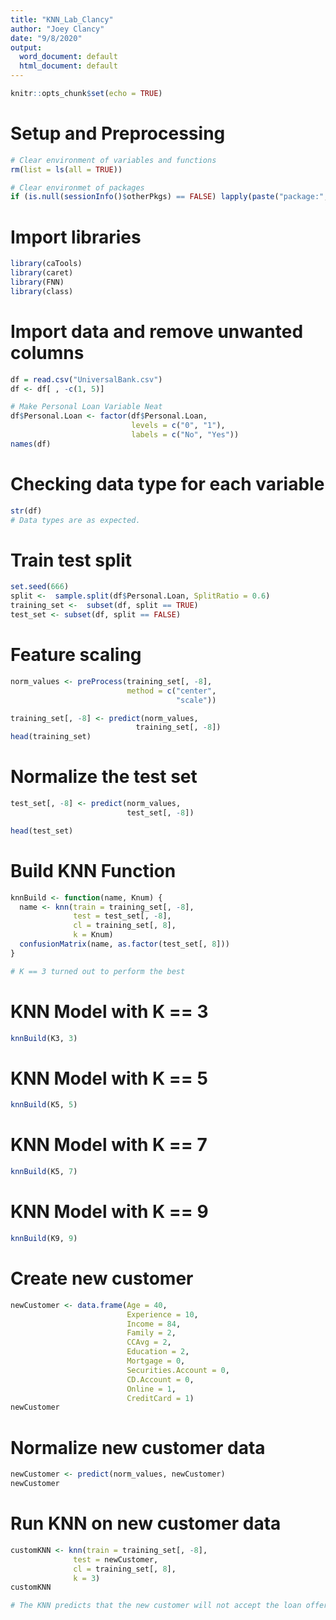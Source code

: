 ---
title: "KNN_Lab_Clancy"
author: "Joey Clancy"
date: "9/8/2020"
output:
  word_document: default
  html_document: default
---

```{r setup, include=FALSE}
knitr::opts_chunk$set(echo = TRUE)
```

# Setup and Preprocessing
```{r clear-environment, echo = FALSE}
# Clear environment of variables and functions
rm(list = ls(all = TRUE))

# Clear environmet of packages
if (is.null(sessionInfo()$otherPkgs) == FALSE) lapply(paste("package:", names(sessionInfo()$otherPkgs), sep = ""), detach, character.only = TRUE, unload = TRUE)
```

# Import libraries
```{r message = FALSE}
library(caTools)
library(caret)
library(FNN)
library(class)
```

# Import data and remove unwanted columns
```{r}
df = read.csv("UniversalBank.csv")
df <- df[ , -c(1, 5)]

# Make Personal Loan Variable Neat
df$Personal.Loan <- factor(df$Personal.Loan,
                           levels = c("0", "1"),
                           labels = c("No", "Yes"))
names(df)
```

# Checking data type for each variable
```{r}
str(df)
# Data types are as expected.
```

# Train test split
```{r}
set.seed(666)
split <-  sample.split(df$Personal.Loan, SplitRatio = 0.6)
training_set <-  subset(df, split == TRUE)
test_set <- subset(df, split == FALSE)
```

# Feature scaling
```{r}
norm_values <- preProcess(training_set[, -8],
                          method = c("center",
                                     "scale"))

training_set[, -8] <- predict(norm_values,
                            training_set[, -8])
head(training_set)
```
# Normalize the test set
```{r}
test_set[, -8] <- predict(norm_values,
                          test_set[, -8])

head(test_set)
```

# Build KNN Function
```{r}
knnBuild <- function(name, Knum) {
  name <- knn(train = training_set[, -8],
              test = test_set[, -8],
              cl = training_set[, 8],
              k = Knum)
  confusionMatrix(name, as.factor(test_set[, 8]))
}

# K == 3 turned out to perform the best
```

# KNN Model with K == 3
```{r}
knnBuild(K3, 3)
```

# KNN Model with K == 5
```{r}
knnBuild(K5, 5)
```

# KNN Model with K == 7
```{r}
knnBuild(K5, 7)
```

# KNN Model with K == 9
```{r}
knnBuild(K9, 9)
```

# Create new customer
```{r}
newCustomer <- data.frame(Age = 40,
                          Experience = 10,
                          Income = 84,
                          Family = 2,
                          CCAvg = 2,
                          Education = 2,
                          Mortgage = 0,
                          Securities.Account = 0,
                          CD.Account = 0,
                          Online = 1,
                          CreditCard = 1)
newCustomer
```

# Normalize new customer data
```{r}
newCustomer <- predict(norm_values, newCustomer)
newCustomer
```

# Run KNN on new customer data
```{r}
customKNN <- knn(train = training_set[, -8],
              test = newCustomer,
              cl = training_set[, 8],
              k = 3)
customKNN

# The KNN predicts that the new customer will not accept the loan offer
```

